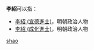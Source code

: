 '''李紹'''可以指：
* [[李紹_(宣德進士)|李紹 (宣德進士)]]，明朝政治人物
* [[李紹_(成化進士)|李紹 (成化進士)]]，明朝政治人物

{{disambig}}

[[Category:二字李姓人名消歧义|shao]]